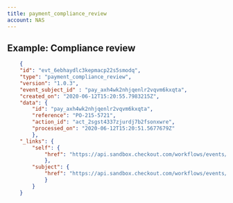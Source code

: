 ```yaml
---
title: payment_compliance_review
account: NAS
---
```


## Example: Compliance review

```json
    {
    "id": "evt_6ebhaydlc3kepmacp22s5smodq",
    "type": "payment_compliance_review",
    "version": "1.0.3",
    "event_subject_id" : "pay_axh4wk2nhjqenlr2vqvm6kxqta",
    "created_on": "2020-06-12T15:20:55.7983215Z",
    "data": {
        "id": "pay_axh4wk2nhjqenlr2vqvm6kxqta",
        "reference": "PO-215-5721",
        "action_id": "act_2sgst4337zjurdj7b2fsonxwre",
        "processed_on": "2020-06-12T15:20:51.5677679Z"
        },
    "_links": {
        "self": {
            "href": "https://api.sandbox.checkout.com/workflows/events/evt_6ebhaydlc3kepmacp22s5smodq"
            },
        "subject": {
            "href": "https://api.sandbox.checkout.com/workflows/events/subject/pay_axh4wk2nhjqenlr2vqvm6kxqta"
            }
        }
    }
```
